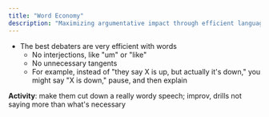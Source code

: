 ```yaml
---
title: "Word Economy"
description: "Maximizing argumentative impact through efficient language use"
---
```


- The best debaters are very efficient with words
  - No interjections, like "um" or "like"
  - No unnecessary tangents
  - For example, instead of "they say X is up, but actually it's down," you might say "X is down," pause, and then explain

**Activity**: make them cut down a really wordy speech; improv, drills not saying more than what's necessary
